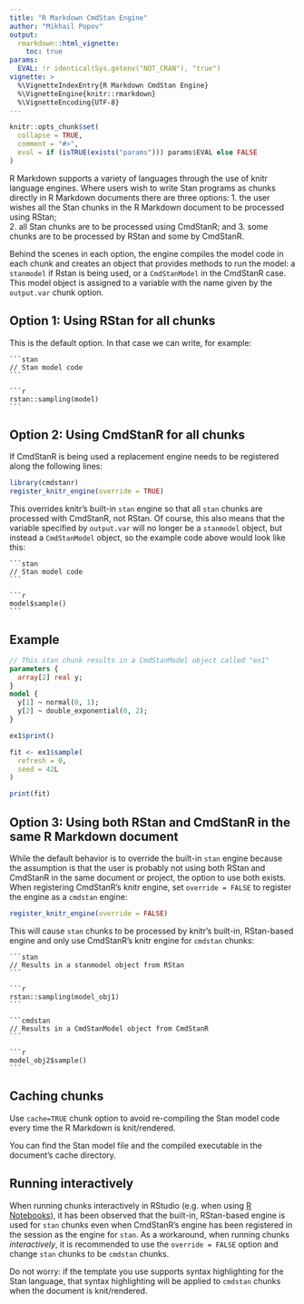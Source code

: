 ```yaml
---
title: "R Markdown CmdStan Engine"
author: "Mikhail Popov"
output:
  rmarkdown::html_vignette:
    toc: true
params:
  EVAL: !r identical(Sys.getenv("NOT_CRAN"), "true")
vignette: >
  %\VignetteIndexEntry{R Markdown CmdStan Engine}
  %\VignetteEngine{knitr::rmarkdown}
  %\VignetteEncoding{UTF-8}
---
```


```r
knitr::opts_chunk$set(
  collapse = TRUE,
  comment = "#>",
  eval = if (isTRUE(exists("params"))) params$EVAL else FALSE
)
```

R Markdown supports a variety of languages through the use of knitr language
engines. Where users wish to write Stan programs as chunks directly in R Markdown documents there are three options: 
1. the user wishes all the Stan chunks in the R Markdown document to be processed using RStan;  
2. all Stan chunks are to be processed using CmdStanR; and
3. some chunks are to be processed by RStan and some by CmdStanR. 

Behind the scenes in each option, the engine compiles the model code in each
chunk and creates an object that provides methods to run the model: a
`stanmodel` if Rstan is being used, or a `CmdStanModel` in the CmdStanR case.
This model object is assigned to a variable with the name given by the
`output.var` chunk option.

## Option 1: Using RStan for all chunks

This is the default option. In that case we can write, for example:

````verbatim
```stan
// Stan model code
```

```r
rstan::sampling(model)
```
````

## Option 2: Using CmdStanR for all chunks

If CmdStanR is being used a replacement engine needs to be registered along the following lines:

```r
library(cmdstanr)
register_knitr_engine(override = TRUE)
```

This overrides knitr's built-in `stan` engine so that all `stan`
chunks are processed with CmdStanR, not RStan. Of course, this also means that
the variable specified by `output.var` will no longer be a `stanmodel` object,
but instead a `CmdStanModel` object, so the example code above would look like this:

````verbatim
```stan
// Stan model code
```

```r
model$sample()
```
````

## Example

```stan
// This stan chunk results in a CmdStanModel object called "ex1"
parameters {
  array[2] real y;
}
model {
  y[1] ~ normal(0, 1);
  y[2] ~ double_exponential(0, 2);
}
```

```r
ex1$print()
```

```r
fit <- ex1$sample(
  refresh = 0,
  seed = 42L
)

print(fit)
```


## Option 3: Using both RStan and CmdStanR in the same R Markdown document

While the default behavior is to override the built-in `stan` engine because the
assumption is that the user is probably not using both RStan and CmdStanR in the
same document or project, the option to use both exists. When registering
CmdStanR's knitr engine, set `override = FALSE` to register the engine as a
`cmdstan` engine:

```r
register_knitr_engine(override = FALSE)
```

This will cause `stan` chunks to be processed by knitr's built-in, RStan-based
engine and only use CmdStanR's knitr engine for `cmdstan` chunks:

````verbatim
```stan
// Results in a stanmodel object from RStan
```

```r
rstan::sampling(model_obj1)
```

```cmdstan
// Results in a CmdStanModel object from CmdStanR
```

```r
model_obj2$sample()
```
````


## Caching chunks

Use `cache=TRUE` chunk option to avoid re-compiling the Stan model code every
time the R Markdown is knit/rendered.

You can find the Stan model file and the compiled executable in the document's
cache directory.
 


## Running interactively

When running chunks interactively in RStudio (e.g. when using
[R Notebooks](https://bookdown.org/yihui/rmarkdown/notebook.html)), it has been
observed that the built-in, RStan-based engine is used for `stan` chunks even
when CmdStanR's engine has been registered in the session as the engine for
`stan`. As a workaround, when running chunks *interactively*, it is recommended
to use the `override = FALSE` option and change `stan` chunks to be `cmdstan`
chunks.

Do not worry: if the template you use supports syntax highlighting for the Stan
language, that syntax highlighting will be applied to `cmdstan` chunks when the
document is knit/rendered.
